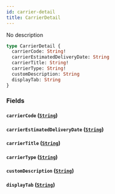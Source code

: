 ```yaml
---
id: carrier-detail
title: CarrierDetail
---
```


No description

```graphql
type CarrierDetail {
  carrierCode: String!
  carrierEstimatedDeliveryDate: String
  carrierTitle: String!
  carrierType: String!
  customDescription: String
  displayTab: String
}
```

### Fields

#### `carrierCode` ([`String`](/docs/schema/scalars/string))

#### `carrierEstimatedDeliveryDate` ([`String`](/docs/schema/scalars/string))

#### `carrierTitle` ([`String`](/docs/schema/scalars/string))

#### `carrierType` ([`String`](/docs/schema/scalars/string))

#### `customDescription` ([`String`](/docs/schema/scalars/string))

#### `displayTab` ([`String`](/docs/schema/scalars/string))

